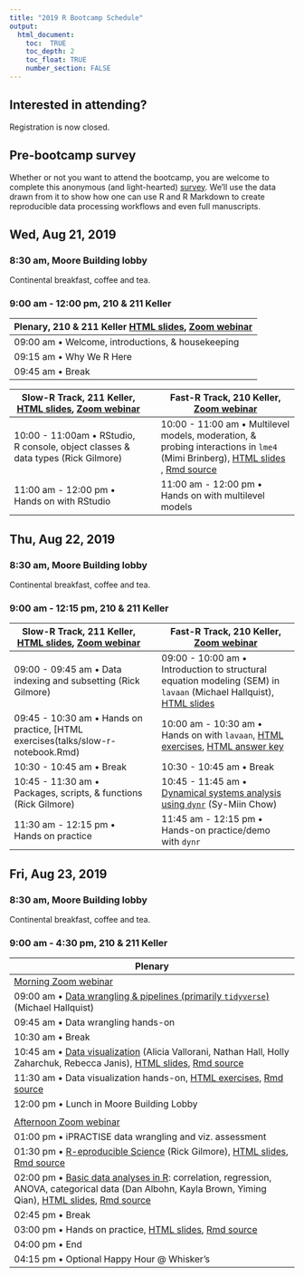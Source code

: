 ```yaml
---
title: "2019 R Bootcamp Schedule"
output:
  html_document:
    toc:  TRUE
    toc_depth: 2
    toc_float: TRUE
    number_section: FALSE
---
```


## Interested in attending?

Registration is now closed.
<!-- Please register by completing [this Google Form](https://forms.gle/y3DQ64zSxzG1VgdE7). -->
<!-- We will ask for confirmation at a later date. -->
<!-- Please note that space is limited. -->
<!-- Please don't sign-up if you you are uncertain about whether you will be able to attend.  -->

## Pre-bootcamp survey

Whether or not you want to attend the bootcamp, you are welcome to complete this anonymous (and light-hearted) [survey](https://forms.gle/YyTNDDayMNRWibBy5).
We'll use the data drawn from it to show how one can use R and R Markdown to create reproducible data processing workflows and even full manuscripts.

## Wed, Aug 21, 2019 

### 8:30 am, Moore Building lobby 

Continental breakfast, coffee and tea.

### 9:00 am - 12:00 pm, 210 & 211 Keller 

| **Plenary**, 210 & 211 Keller [HTML slides](talks/bootcamp-day-1-intro.html), [Zoom webinar](https://psu.zoom.us/j/984037146) |
|-------------------------------------------------------|
| 09:00 am • Welcome, introductions, & housekeeping     |
| 09:15 am • Why We R Here                              |
| 09:45 am • Break                                      |

| **Slow-R Track**, 211 Keller, [HTML slides](talks/slow-r.html), [Zoom webinar](https://psu.zoom.us/j/985720879) |  | **Fast-R Track**, 210 Keller, [Zoom webinar](https://psu.zoom.us/j/803157230) |
|----------------------------------------------------------|-|----------------------------------------------------------|
| 10:00 - 11:00am • RStudio, R console, object classes & data types (Rick Gilmore)                |  | 10:00 - 11:00 am • Multilevel models, moderation, & probing interactions in `lme4` (Mimi Brinberg), [HTML slides](talks/RBootcamp_MLMInteractions_2019_0820_Final2.html) , [Rmd source](talks/RBootcamp_MLMInteractions_2019_0820_Final2.Rmd)  |
| 11:00 am - 12:00 pm • Hands on with RStudio |  | 11:00 am - 12:00 pm • Hands on with multilevel models |

## Thu, Aug 22, 2019 

### 8:30 am, Moore Building lobby

Continental breakfast, coffee and tea.

### 9:00 am - 12:15 pm, 210 & 211 Keller 

| **Slow-R Track**, 211 Keller, [HTML slides](talks/slow-r.html), [Zoom webinar](https://psu.zoom.us/j/367554693) |  | **Fast-R Track**, 210 Keller, [Zoom webinar](https://psu.zoom.us/j/582539667) |
|----------------------------------------------------------|-|----------------------------------------------------------|
| 09:00 - 09:45 am • Data indexing and subsetting (Rick Gilmore) |  | 09:00 - 10:00 am • Introduction to structural equation modeling (SEM) in `lavaan` (Michael Hallquist), [HTML slides](talks/lavaan_tutorial.html)               |
| 09:45 - 10:30 am • Hands on practice, [HTML exercises(talks/slow-r-notebook.Rmd)| | 10:00 am - 10:30 am • Hands on with `lavaan`, [HTML exercises](talks/lavaan_exercise.html), [HTML answer key](talks/lavaan_exercise_key.html) |
| 10:30 - 10:45 am • Break                  | | 10:30 - 10:45 am • Break                 |
| 10:45 - 11:30 am • Packages, scripts, & functions (Rick Gilmore)   |  | 10:45 - 11:45 am • [Dynamical systems analysis using `dynr`](modules.html#dynamical_systems_analysis_using_dynr) (Sy-Miin Chow) |
| 11:30 am - 12:15 pm • Hands on practice |  | 11:45 am - 12:15 pm • Hands-on practice/demo with `dynr` |

## Fri, Aug 23, 2019

### 8:30 am, Moore Building lobby

Continental breakfast, coffee and tea.

### 9:00 am - 4:30 pm, 210 & 211 Keller 

| Plenary                                                     |
|-------------------------------------------------------------|
| [Morning Zoom webinar](https://psu.zoom.us/j/460935266)     |
| 09:00 am • [Data wrangling & pipelines (primarily `tidyverse`)](modules.html#data_wrangling) (Michael Hallquist)|
| 09:45 am • Data wrangling hands-on                          |
| 10:30 am • Break                                            |
| 10:45 am • [Data visualization](modules.html#data_visualization) (Alicia Vallorani, Nathan Hall, Holly Zaharchuk, Rebecca Janis), [HTML slides](talks/data_visualization.html), [Rmd source](talks/data_visualization.Rmd) |
| 11:30 am • Data visualization hands-on, [HTML exercises](talks/data_visualization_practice.html), [Rmd source](talks/data_visualization_practice.Rmd)                      |
| 12:00 pm • Lunch in Moore Building Lobby                    |
|                                                             |
|  [Afternoon Zoom webinar](https://psu.zoom.us/j/819372889)  |
| 01:00 pm • iPRACTISE data wrangling and viz. assessment     |
| 01:30 pm • [R-eproducible Science](modules.html#r-eproducible_science) (Rick Gilmore), [HTML slides](talks/r-eproducible-science.html), [Rmd source](talks/r-eproducible-science.Rmd)      |
| 02:00 pm • [Basic data analyses in R](modules.html#basic_data_analyses): correlation, regression, ANOVA, categorical data (Dan Albohn, Kayla Brown, Yiming Qian), [HTML slides](talks/data_analyses.html), [Rmd source](talks/data_analyses.Rmd) |
| 02:45 pm • Break                                            |
| 03:00 pm • Hands on practice, [HTML slides](talks/data_analyses_practice.html), [Rmd source](talks/data_analyses_practice.Rmd)                                |
| 04:00 pm • End                                              |
| 04:15 pm • Optional Happy Hour @ Whisker's                  |
